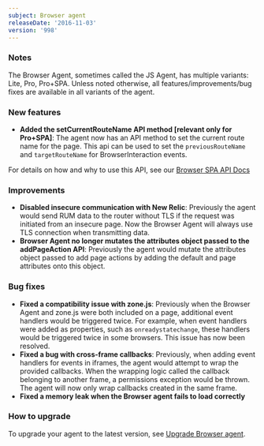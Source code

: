 ```yaml
---
subject: Browser agent
releaseDate: '2016-11-03'
version: '998'
---
```


### Notes

The Browser Agent, sometimes called the JS Agent, has multiple variants: Lite, Pro, Pro+SPA. Unless noted otherwise, all features/improvements/bug fixes are available in all variants of the agent.

### New features

* **Added the setCurrentRouteName API method \[relevant only for Pro+SPA]**: The agent now has an API method to set the current route name for the page. This api can be used to set the `previousRouteName` and `targetRouteName` for BrowserInteraction events.

For details on how and why to use this API, see our [Browser SPA API Docs](https://docs.newrelic.com/docs/browser/new-relic-browser/browser-agent-apis/report-data-events-browser-agent-api#spa-api)

### Improvements

* **Disabled insecure communication with New Relic**: Previously the agent would send RUM data to the router without TLS if the request was initiated from an insecure page. Now the Browser Agent will always use TLS connection when transmitting data.
* **Browser Agent no longer mutates the attributes object passed to the addPageAction API**: Previously the agent would mutate the attributes object passed to add page actions by adding the default and page attributes onto this object.

### Bug fixes

* **Fixed a compatibility issue with zone.js**: Previously when the Browser Agent and zone.js were both included on a page, additional event handlers would be triggered twice. For example, when event handlers were added as properties, such as `onreadystatechange`, these handlers would be triggered twice in some browsers. This issue has now been resolved.
* **Fixed a bug with cross-frame callbacks**: Previously, when adding event handlers for events in iframes, the agent would attempt to wrap the provided callbacks. When the wrapping logic called the callback belonging to another frame, a permissions exception would be thrown. The agent will now only wrap callbacks created in the same frame.
* **Fixed a memory leak when the Browser agent fails to load correctly**

### How to upgrade

To upgrade your agent to the latest version, see [Upgrade Browser agent](https://docs.newrelic.com/docs/browser/new-relic-browser/installation-configuration/upgrade-browser-agent).
